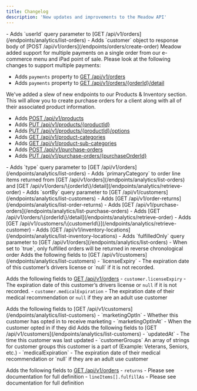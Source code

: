 ```yaml
---
title: Changelog
description: 'New updates and improvements to the Meadow API'
---
```


<Update label="Apr 8, 2025">
  - Adds `userId` query parameter to [GET /api/v1/orders](/endpoints/analytics/list-orders)
  - Adds `customer` object to response body of [POST /api/v1/orders](/endpoints/orders/create-order)
</Update>

<Update label="Jan 13, 2025">
  Meadow added support for multiple payments on a single order from our e-commerce menu and iPad point of sale. Please look at the following changes to support multiple payments:

  - Adds `payments` property to [GET /api/v1/orders](/endpoints/analytics/list-orders)
  - Adds `payments` property to [GET /api/v1/orders/\{orderId}/detail](/endpoints/analytics/retrieve-order)
</Update>

<Update label="Dec 12, 2024">
  We've added a slew of new endpoints to our Products & Inventory section. This will allow you to create purchase orders for a client along with all of their associated product information.

  - Adds [POST /api/v1/products](/endpoints/products/create-product)
  - Adds [PUT /api/v1/products/\{productId\}](/endpoints/products/update-product)
  - Adds [PUT /api/v1/products/\{productId\}/options](/endpoints/products/update-product-options)
  - Adds [GET /api/v1/product-categories](/endpoints/products/list-categories)
  - Adds [GET /api/v1/product-sub-categories](/endpoints/products/list-sub-categories)
  - Adds [POST /api/v1/purchase-orders](/endpoints/products/create-purchase-order)
  - Adds [PUT /api/v1/purchase-orders/\{purchaseOrderId\}](/endpoints/products/update-purchase-order)
</Update>

<Update label="May 30, 2024">
  - Adds `type` query parameter to [GET /api/v1/orders](/endpoints/analytics/list-orders)
</Update>

<Update label="February 20, 2024">
  - Adds `primaryCategory` to order line items returned from [GET /api/v1/orders](/endpoints/analytics/list-orders) and [GET /api/v1/orders/\{orderId\}/detail](/endpoints/analytics/retrieve-order)
</Update>

<Update label="February 2, 2024">
  - Adds `sortBy` query parameter to [GET /api/v1/customers](/endpoints/analytics/list-customers)
  - Adds [GET /api/v1/order-returns](/endpoints/analytics/list-order-returns)
</Update>

<Update label="January 24, 2024">
  - Adds [GET /api/v1/purchase-orders](/endpoints/analytics/list-purchase-orders)
</Update>

<Update label="July 28, 2023">
  - Adds [GET /api/v1/orders/\{orderId\}/detail](/endpoints/analytics/retrieve-order)
  - Adds [GET /api/v1/customers/\{customerId\}](/endpoints/analytics/retrieve-customer)
  - Adds [GET /api/v1/inventory-locations](/endpoints/analytics/list-inventory-locations)
  - Adds `fulfilledOnly` query parameter to [GET /api/v1/orders](/endpoints/analytics/list-orders)
    - When set to `true`, only fulfilled orders will be returned in reverse chronological order
</Update>

<Update label="June 30, 2023">
  Adds the following fields to [GET /api/v1/customers](/endpoints/analytics/list-customers)
    - `licenseExpiry` - The expiration date of this customer’s drivers license or `null` if it is not recorded.

  Adds the following fields to [GET /api/v1/orders](/endpoints/analytics/list-orders)
    - `customer.licenseExpiry` - The expiration date of this customer’s drivers license or `null` if it is not recorded.
    - `customer.medicalExpiration` - The expiration date of their medical recommendation or `null` if they are an adult use customer
</Update>

<Update label="May 24, 2023">
  Adds the following fields to [GET /api/v1/customers](/endpoints/analytics/list-customers)
    - `marketingOptIn` - Whether this customer has opted in to receive marketing
    - `marketingOptInAt` - When the customer opted in if they did
</Update>

<Update label="May 12, 2023">
  Adds the following fields to [GET /api/v1/customers](/endpoints/analytics/list-customers)
    - `updatedAt` - The time this customer was last updated
    - `customerGroups` An array of strings for customer groups this customer is a part of (Example: Veterans, Seniors, etc.)
    - `medicalExpiration` - The expiration date of their medical recommendation or `null` if they are an adult use customer

  Adds the following fields to [GET /api/v1/orders](/endpoints/analytics/list-orders)
    - `returns` - Please see documentation for full definition
    - `lineItems[].fulfillAs` - Please see documentation for full definition
</Update>
